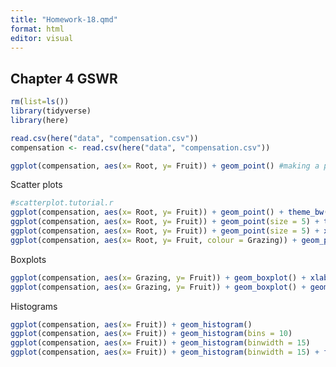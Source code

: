 ```yaml
---
title: "Homework-18.qmd"
format: html
editor: visual
---
```


## Chapter 4 GSWR

```r
rm(list=ls())
library(tidyverse)
library(here)

```

```r
read.csv(here("data", "compensation.csv"))
compensation <- read.csv(here("data", "compensation.csv"))
```

```r
ggplot(compensation, aes(x= Root, y= Fruit)) + geom_point() #making a plot
```

Scatter plots

```r
#scatterplot.tutorial.r
ggplot(compensation, aes(x= Root, y= Fruit)) + geom_point() + theme_bw() #theme gets rid of the grey 
ggplot(compensation, aes(x= Root, y= Fruit)) + geom_point(size = 5) + theme_bw() #size alters the points 
ggplot(compensation, aes(x= Root, y= Fruit)) + geom_point(size = 5) + xlab("Root Biomass") + ylab("Fruit Production") + theme_bw()
ggplot(compensation, aes(x= Root, y= Fruit, colour = Grazing)) + geom_point(size = 5) + xlab("Root Biomass") + ylab("Fruit Production") + theme_bw() #colors and shapes are part of the aesthetics

```

Boxplots

```r
ggplot(compensation, aes(x= Grazing, y= Fruit)) + geom_boxplot() + xlab("Grazing treatment") + ylab("Fruit Production") + theme_bw()
ggplot(compensation, aes(x= Grazing, y= Fruit)) + geom_boxplot() + geom_point(size = 4, colour = "lightgrey", alpha = .5) + xlab("Grazing treatment") + ylab("Fruit Production") + theme_bw()
```

Histograms

```r
ggplot(compensation, aes(x= Fruit)) + geom_histogram()
ggplot(compensation, aes(x= Fruit)) + geom_histogram(bins = 10)
ggplot(compensation, aes(x= Fruit)) + geom_histogram(binwidth = 15)
ggplot(compensation, aes(x= Fruit)) + geom_histogram(binwidth = 15) + facet_wrap(~Grazing)
```
